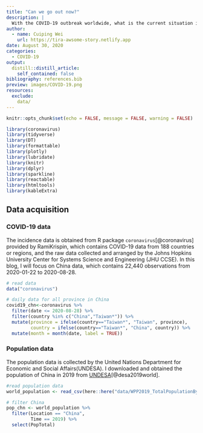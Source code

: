 ```yaml
---
title: "Can we go out now?"
description: |
  With the COVID-19 outbreak worldwide, what is the current situation in China? Do we need to panic? This post briefly tells the story behind the numbers for COVID-19 in China through tables. 
author:
  - name: Cuiping Wei
    url: https://tira-awsome-story.netlify.app
date: August 30, 2020
categories: 
  - COVID-19
output:
  distill::distill_article:
    self_contained: false
bibliography: references.bib
preview: images/COVID-19.png
resources:
  exclude:
    data/
---
```


```r
knitr::opts_chunk$set(echo = FALSE, message = FALSE, warning = FALSE)
```

```r
library(coronavirus)
library(tidyverse)
library(DT)
library(formattable)
library(plotly)
library(lubridate)
library(knitr)
library(dplyr)
library(sparkline)
library(reactable)
library(htmltools)
library(kableExtra)
```

## Data acquisition

### COVID-19 data
The incidence data is obtained from R package `coronavirus`[@coronavirus] provided by RamiKrispin, which contains COVID-19 data from 188 countries or regions, and the raw data collected and arranged by the Johns Hopkins University Center for Systems Science and Engineering (JHU CCSE). In this blog, I will focus on China data, which contains 22,440 observations from 2020-01-22 to 2020-08-28.   

```r
# read data
data("coronavirus")

# daily data for all province in China
covid19_chn<-coronavirus %>% 
  filter(date <= 2020-08-28) %>% 
  filter(country %in% c("China","Taiwan*")) %>% 
  mutate(province = ifelse(country=="Taiwan*", "Taiwan", province),
         country = ifelse(country=="Taiwan*", "China", country)) %>% 
  mutate(month = month(date, label = TRUE))
```

### Population data

The population data is collected by the United Nations Department for Economic and Social Affairs(UNDESA). I downloaded and obtained the population of China in 2019 from [UNDESA]("https://population.un.org/wpp/Download/Standard/CSV/")[@desa2019world].   

```r
#read population data
world_population <- read_csv(here::here("data/WPP2019_TotalPopulationBySex.csv")) 

# filter China
pop_chn <- world_population %>% 
  filter(Location == "China",
         Time == 2019) %>% 
  select(PopTotal)

```


